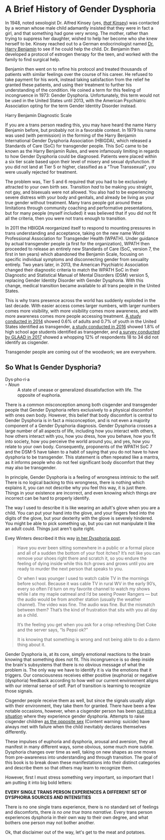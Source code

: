 
<Meta
  title="A Brief History of Gender Dysphoria"
  linkTitle="The History of Gender Dysphoria"
  description="The origins of Gender Dysphoria and the current meaning today."
/>

<Disclaimer />

# A Brief History of Gender Dysphoria

In 1948, noted sexologist Dr. Alfred Kinsey (yes, [*that* Kinsey](https://en.wikipedia.org/wiki/Alfred_Kinsey)) was contacted by a woman whose male child adamantly insisted that they were in fact a girl, and that something had gone very wrong. The mother, rather than trying to suppress her daughter, wished to help her become who she knew herself to be. Kinsey reached out to a German endocrinologist named [Dr. Harry Benjamin](https://en.wikipedia.org/wiki/Harry_Benjamin) to see if he could help the child. Dr. Benjamin then developed a protocol of estrogen therapy for the teen, and worked with the family to find surgical help.

Benjamin then went on to refine his protocol and treated thousands of patients with similar feelings over the course of his career. He refused to take payment for his work, instead taking satisfaction from the relief he granted these patients, and using their treatment to further his understanding of the condition. He coined a term for this feeling of incongruence in 1973: Gender Dysphoria. Unfortunately, this term would not be used in the United States until 2013, with the American Psychiatric Association opting for the term Gender Identity Disorder instead.

<Gutter>
  <Card>
    <Card.Media
      as={Image}
      src="/en/images/hbscale.gif"
      alt=""
    />
    <Card.Content>
      Harry Benjamin Diagnostic Scale
    </Card.Content>
  </Card>
</Gutter>

If you are a trans person reading this, you may have heard the name Harry Benjamin before, but probably not in a favorable context. In 1979 his name was used (with permission) in the forming of the Harry Benjamin International Gender Dysphoria Association (HBIGDA), which released a Standards of Care (SoC) for transgender people. This SoC came to be known as the Harry Benjamin Rules, and were infamously limiting in regards to how Gender Dysphoria could be diagnosed. Patients were placed within a six tier scale based upon their level of misery and sexual dysfunction. If you did not land at Tier 5 or higher, classified as a "True Transsexual", you were usually rejected for treatment.

The problem was, Tier 5 and 6 required that you had to be exclusively attracted to your own birth sex. Transition *had* to be making you straight, not gay, and bisexuals were not allowed. You also had to be experiencing severe distress with your body and genitals, and already be living as your true gender without treatment. Many trans people got around these limitations through community coaching and performative presentations, but for many people (myself included) it was believed that if you did not fit all the criteria, then you were not trans enough to transition.

In 2011 the HBIGDA reorganized itself to respond to mounting pressures in trans understanding and acceptance, taking on the new name World Professional Association for Transgender Health (WPATH). Under guidance by actual transgender people (a first for the organization), WPATH then proceeded to release an entirely new Standards of Care (SoC, version 7, the first in ten years) which abandoned the Benjamin Scale, focusing on specific individual symptoms and disconnecting gender from sexuality entirely. Two years later, in 2013, the American Psychiatric Association changed their diagnostic criteria to match the WPATH SoC in their Diagnostic and Statistical Manual of Mental Disorders (DSM) version 5, replacing Gender Identity Disorder with Gender Dysphoria. With this change, medical transition became available to all trans people in the United States.

This is why trans presence across the world has suddenly exploded in the last decade. With easier access comes larger numbers, with larger numbers comes more visibility, with more visibility comes more awareness, and with more awareness comes more people accessing treatment. [A study conducted in 2014](https://williamsinstitute.law.ucla.edu/wp-content/uploads/TransAgeReport.pdf) showed 0.6% of adults and 0.7% of youth in the United States identified as transgender, [a study conducted in 2016](https://www.cdc.gov/mmwr/volumes/68/wr/mm6803a3.htm) showed 1.8% of high school age students identified as transgender, and [a survey conducted by GLAAD in 2017](https://www.glaad.org/files/aa/2017_GLAAD_Accelerating_Acceptance.pdf) showed a whopping 12% of respondents 18 to 34 did not identify as cisgender.

Transgender people are coming out of the woodwork; we are everywhere.

## So What Is Gender Dysphoria?

<Gutter>
  <Quote>
    <dt>Dys·pho·ri·a</dt> - <em>Noun</em><br />
    <dd>A state of unease or generalized dissatisfaction with life. The opposite of euphoria.</dd>
  </Quote>
  <Card>
    <Card.Media
      as={Image}
      src="/en/images/glue.jpg"
      alt=""
    />
  </Card>
</Gutter>

There is a common misconception among both cisgender and transgender people that Gender Dysphoria refers exclusively to a physical discomfort with ones own body. However, this belief that body discomfort is central to Gender Dysphoria is in fact a misconception, and is not even a majority component of a Gender Dysphoria diagnosis. Gender Dysphoria crosses a large number of all aspects of life, including how you interact with others, how others interact with you, how you dress, how you behave, how you fit into society, how you perceive the world around you, and yes, how you relate to your own body. Consequently, proponents of the WPATH SoC 7 and the DSM-5 have taken to a habit of saying that you do not have to have dysphoria to be transgender. This statement is often repeated like a mantra, as it informs people who do not feel significant body discomfort that they may also be transgender.

In principle, Gender Dysphoria is a feeling of wrongness intrinsic to the self. There is no logical backing to this wrongness, there is nothing which explains it, you can not describe why you feel this way, it is just there. Things in your existence are incorrect, and even knowing which things *are* incorrect can be hard to properly identify.

The way I used to describe it is like wearing an adult's glove when you are a child. You can put your hand into the glove, and your fingers feed into the digits of the glove, but your dexterity with the glove is severely hindered. You might be able to pick something up, but you can not manipulate it like an adult could. Things just aren't quite right.

Evey Winters described it this way [in her Dysphoria post](https://eveywinters.com/2019/10/14/on-dysphoria-before-enduring-and-after/).

> Have you ever been sitting somewhere in a public or a formal place and all of a sudden the bottom of your foot itches? It’s not like you can remove your shoes right there and scratch it, so you endure the feeling of dying inside while this itch grows and grows until you are ready to murder the next person that speaks to you.
>
> Or when I was younger I used to watch cable TV in the mornings before school. Because it was cable TV in rural WV in the early 90’s, every so often I’d turn on my favorite channel to watch my shows while I ate my maple oatmeal and I’d be seeing Power Rangers — but the audio would be from another station (usually the weather channel). The video was fine. The audio was fine. But the mismatch between them? That’s the kind of frustration that sits with you all day as a child.
>
> It’s the feeling you get when you ask for a crisp refreshing Diet Coke and the server says, “Is Pepsi ok?”
>
> It is knowing that something is wrong and not being able to do a damn thing about it.

Gender Dysphoria is, at its core, simply emotional reactions to the brain knowing that something does not fit. This incongruence is so deep inside the brain's subsystems that there is no obvious message of what the problem is. The only way we have to identify it is via the emotions that it triggers. Our consciousness receives either positive (euphoria) or negative (dysphoria) feedback according to how well our current environment aligns with our internal sense of self. Part of transition is learning to recognize those signals.

Cisgender people receive them as well, but since the signals usually align with their environment, they take them for granted. There have been a few notable occasions, however, when a cisgender person has been [put into a situation](https://www.teenvogue.com/story/maisie-williams-arya-stark-game-of-thrones-affected-her-body-image) where they experience gender dysphoria. Attempts to raise cisgender children [as the opposite sex](https://www.nytimes.com/2004/05/12/us/david-reimer-38-subject-of-the-john-joan-case.html) (Content warning: suicide) have always met with failure when the child inevitably declares themselves differently.

These impulses of euphoria and dysphoria, arousal and aversion, they all manifest in many different ways, some obvious, some much more subtle. Dysphoria changes over time as well, taking on new shapes as one moves from pre-awareness into understanding and through transition. The goal of this book is to break down these manifestations into their distinct categories and describe them so that others may learn to recognize them.

However, first I must stress something very important, so important that I am putting it into big bold letters:

**EVERY SINGLE TRANS PERSON EXPERIENCES A DIFFERENT SET OF DYSPHORIA SOURCES AND INTENSITIES**

There is no one single trans experience, there is no standard set of feelings and discomforts, there *is no one true trans narrative*. Every trans person experiences dysphoria in their own way to their own degree, and what bothers one person may not bother another.

Ok, that disclaimer out of the way, let's get to the meat and potatoes.
